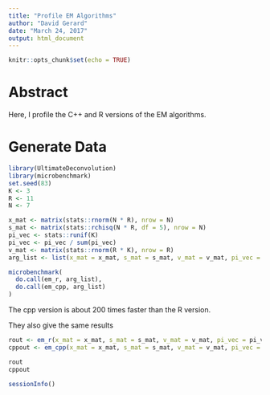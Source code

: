 ```yaml
---
title: "Profile EM Algorithms"
author: "David Gerard"
date: "March 24, 2017"
output: html_document
---
```


```r
knitr::opts_chunk$set(echo = TRUE)
```

# Abstract

Here, I profile the C++ and R versions of the EM algorithms.

# Generate Data

```r
library(UltimateDeconvolution)
library(microbenchmark)
set.seed(83)
K <- 3
R <- 11
N <- 7

x_mat <- matrix(stats::rnorm(N * R), nrow = N)
s_mat <- matrix(stats::rchisq(N * R, df = 5), nrow = N)
pi_vec <- stats::runif(K)
pi_vec <- pi_vec / sum(pi_vec)
v_mat <- matrix(stats::rnorm(R * K), nrow = R)
arg_list <- list(x_mat = x_mat, s_mat = s_mat, v_mat = v_mat, pi_vec = pi_vec, itermax = 10)

microbenchmark(
  do.call(em_r, arg_list),
  do.call(em_cpp, arg_list)
)
```

The cpp version is about 200 times faster than the R version.

They also give the same results

```r
rout <- em_r(x_mat = x_mat, s_mat = s_mat, v_mat = v_mat, pi_vec = pi_vec, itermax = 10)
cppout <- em_cpp(x_mat = x_mat, s_mat = s_mat, v_mat = v_mat, pi_vec = pi_vec, itermax = 10)

rout
cppout
```


```r
sessionInfo()
```
